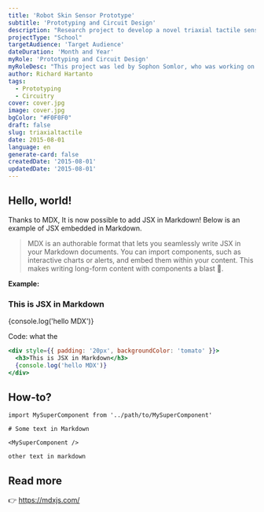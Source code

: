 ```yaml
---
title: 'Robot Skin Sensor Prototype'
subtitle: 'Prototyping and Circuit Design'
description: "Research project to develop a novel triaxial tactile sensor."
projectType: "School"
targetAudience: 'Target Audience'
dateDuration: 'Month and Year'
myRole: 'Prototyping and Circuit Design'
myRoleDesc: "This project was led by Sophon Somlor, who was working on this as his Ph.D. thesis. I designed the circuit using Eagle, ordered the flexible circuit, and created testing tools using a 3D printer and milling machine. Alexander Schmitt acted as the supervisor for this project."
author: Richard Hartanto
tags:
  - Prototyping
  - Circuitry
cover: cover.jpg
image: cover.jpg
bgColor: "#F0F0F0"
draft: false
slug: triaxialtactile
date: 2015-08-01
language: en
generate-card: false
createdDate: '2015-08-01'
updatedDate: '2015-08-01'
---
```


## Hello, world!

Thanks to MDX, It is now possible to add JSX in Markdown! Below is an example of JSX embedded in Markdown. <br />

> MDX is an authorable format that lets you seamlessly write JSX in your Markdown documents. You can import components, such as interactive charts or alerts, and embed them within your content. This makes writing long-form content with components a blast 🚀.


**Example:**

<div style={{ padding: '20px', backgroundColor: 'tomato' }}>
  <h3>This is JSX in Markdown</h3>
  {console.log('hello MDX')}
</div>

Code: what the

```jsx
<div style={{ padding: '20px', backgroundColor: 'tomato' }}>
  <h3>This is JSX in Markdown</h3>
  {console.log('hello MDX')}
</div>
```


## How-to?

```jsx{5}
import MySuperComponent from '../path/to/MySuperComponent'

# Some text in Markdown

<MySuperComponent />

other text in markdown
```

## Read more

👉 https://mdxjs.com/